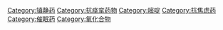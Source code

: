 {{catmore|巴比妥类药物}}
{{Commonscat|Barbiturates}}

[[Category:镇静药|Category:镇静药]]
[[Category:抗痉挛药物|Category:抗痉挛药物]]
[[Category:嘧啶|Category:嘧啶]]
[[Category:抗焦虑药|Category:抗焦虑药]]
[[Category:催眠药|Category:催眠药]]
[[Category:氧化合物|Category:氧化合物]]